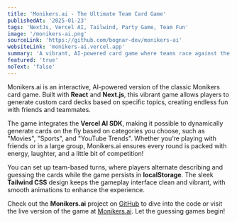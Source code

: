 ```yaml
---
title: 'Monikers.ai - The Ultimate Team Card Game'
publishedAt: '2025-01-23'
tags: 'NextJs, Vercel AI, Tailwind, Party Game, Team Fun'
image: '/monikers-ai.png'
sourceLink: 'https://github.com/bognar-dev/monikers-ai'
websiteLink: 'monikers-ai.vercel.app'
summary: 'A vibrant, AI-powered card game where teams race against the clock to guess popular topics!'
featured: 'true'
noText: 'false'
---
```

Monikers.ai is an interactive, AI-powered version of the classic Monikers card game. Built with **React** and **Next.js**, this vibrant game allows players to generate custom card decks based on specific topics, creating endless fun with friends and teammates.

The game integrates the **Vercel AI SDK**, making it possible to dynamically generate cards on the fly based on categories you choose, such as "Movies", "Sports", and "YouTube Trends". Whether you’re playing with friends or in a large group, Monikers.ai ensures every round is packed with energy, laughter, and a little bit of competition!

You can set up team-based turns, where players alternate describing and guessing the cards while the game persists in **localStorage**. The sleek **Tailwind CSS** design keeps the gameplay interface clean and vibrant, with smooth animations to enhance the experience.

Check out the **Monikers.ai** project on [GitHub](https://github.com/bognar-dev/monikers-ai) to dive into the code or visit the live version of the game at [Monikers.ai](monikers-ai.vercel.app). Let the guessing games begin!
